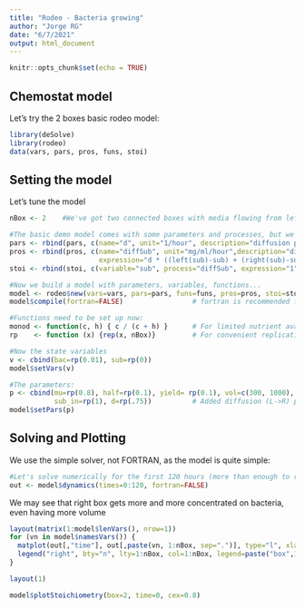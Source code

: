 ```yaml
---
title: "Rodeo - Bacteria growing"
author: "Jorge RG"
date: "6/7/2021"
output: html_document
---
```


```r
knitr::opts_chunk$set(echo = TRUE)
```

## Chemostat model

Let's try the 2 boxes basic rodeo model:

```r
library(deSolve)
library(rodeo)
data(vars, pars, pros, funs, stoi)

```

## Setting the model

Let's tune the model
```r
nBox <- 2    #We've got two connected boxes with media flowing from left to right one.

#The basic demo model comes with some parameters and processes, but we add some more:
pars <- rbind(pars, c(name="d", unit="1/hour", description="diffusion parameter"))
pros <- rbind(pros, c(name="diffSub", unit="mg/ml/hour",description="diffusion of substrate", 
                      expression="d * ((left(sub)-sub) + (right(sub)-sub))"))
stoi <- rbind(stoi, c(variable="sub", process="diffSub", expression="1"))

#Now we build a model with parameters, variables, functions...
model <- rodeo$new(vars=vars, pars=pars, funs=funs, pros=pros, stoi=stoi, dim=c(nBox))
model$compile(fortran=FALSE)                 # fortran is recommended for big, complex models

#Functions need to be set up now:
monod <- function(c, h) { c / (c + h) }      # For limited nutrient availability
rp    <- function (x) {rep(x, nBox)}         # For convenient replication

#Now the state variables
v <- cbind(bac=rp(0.01), sub=rp(0))
model$setVars(v)

#The parameters:
p <- cbind(mu=rp(0.8), half=rp(0.1), yield= rp(0.1), vol=c(300, 1000), flow=rp(50), 
           sub_in=rp(1), d=rp(.75))          # Added diffusion (L->R) parameter
model$setPars(p)

```

## Solving and Plotting

We use the simple solver, not FORTRAN, as the model is quite simple:

```r
#Let's solve numerically for the first 120 hours (more than enough to reach equilibria)
out <- model$dynamics(times=0:120, fortran=FALSE)
```
We may see that right box gets more and more concentrated on bacteria, even having more volume

```r
layout(matrix(1:model$lenVars(), nrow=1))
for (vn in model$namesVars()) {
  matplot(out[,"time"], out[,paste(vn, 1:nBox, sep=".")], type="l", xlab="time", ylab=vn, lty=1:nBox, col=1:nBox)
  legend("right", bty="n", lty=1:nBox, col=1:nBox, legend=paste("box",1:nBox))
}

layout(1)
```



```r

model$plotStoichiometry(box=2, time=0, cex=0.8)

```


